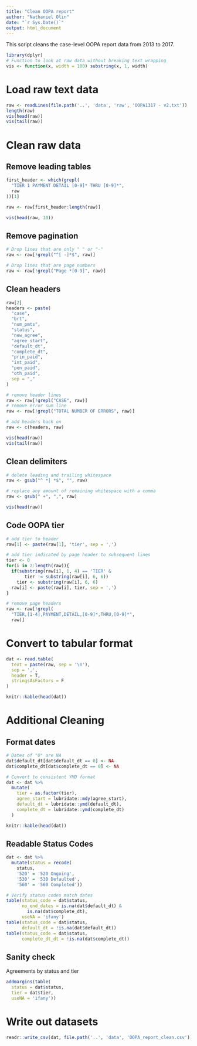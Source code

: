 ```yaml
---
title: "Clean OOPA report"
author: "Nathaniel Olin"
date: "`r Sys.Date()`"
output: html_document
---
```


This script cleans the case-level OOPA report data from 2013 to 2017.

```r
library(dplyr)
# Function to look at raw data without breaking text wrapping
vis <- function(x, width = 100) substring(x, 1, width)
```

# Load raw text data

```r
raw <- readLines(file.path('..', 'data', 'raw', 'OOPA1317 - v2.txt'))
length(raw)
vis(head(raw))
vis(tail(raw))
```

# Clean raw data

## Remove leading tables

```r
first_header <- which(grepl(
  "TIER 1 PAYMENT DETAIL [0-9]* THRU [0-9]*",
  raw
))[1]

raw <- raw[first_header:length(raw)]

vis(head(raw, 10))
```

## Remove pagination

```r
# Drop lines that are only " " or "-"
raw <- raw[!grepl("^[ -]*$", raw)]

# Drop lines that are page numbers
raw <- raw[!grepl("Page *[0-9]", raw)]
```

## Clean headers

```r
raw[2]
headers <- paste(
  "case",
  "brt",
  "num_pmts",
  "status",
  "new_agree",
  "agree_start",
  "default_dt",
  "complete_dt",
  "prin_paid",
  "int_paid",
  "pen_paid",
  "oth_paid",
  sep = ","
)

# remove header lines
raw <- raw[!grepl("CASE", raw)]
# remove error sum line
raw <- raw[!grepl("TOTAL NUMBER OF ERRORS", raw)]

# add headers back on
raw <- c(headers, raw)

vis(head(raw))
vis(tail(raw))
```

## Clean delimiters

```r
# delete leading and trailing whitespace
raw <- gsub("^ *| *$", "", raw)

# replace any amount of remaining whitespace with a comma
raw <- gsub(" +", ",", raw)

vis(head(raw))
```

## Code OOPA tier

```r
# add tier to header
raw[1] <- paste(raw[1], 'tier', sep = ',')

# add tier indicated by page header to subsequent lines
tier <- 0
for(i in 2:length(raw)){
  if(substring(raw[i], 1, 4) == 'TIER' &
       tier != substring(raw[i], 6, 6))
    tier <- substring(raw[i], 6, 6)
  raw[i] <- paste(raw[i], tier, sep = ',')
}

# remove page headers
raw <- raw[!grepl(
  "TIER,[1-4],PAYMENT,DETAIL,[0-9]*,THRU,[0-9]*",
  raw)]
```

# Convert to tabular format

```r
dat <- read.table(
  text = paste(raw, sep = '\n'),
  sep = ',',
  header = T,
  stringsAsFactors = F
)

knitr::kable(head(dat))
```

# Additional Cleaning

## Format dates

```r
# Dates of "0" are NA
dat$default_dt[dat$default_dt == 0] <- NA
dat$complete_dt[dat$complete_dt == 0] <- NA

# Convert to consistent YMD format
dat <- dat %>%
  mutate(
    tier = as.factor(tier),
    agree_start = lubridate::mdy(agree_start),
    default_dt = lubridate::ymd(default_dt),
    complete_dt = lubridate::ymd(complete_dt)
  )

knitr::kable(head(dat))
```

## Readable Status Codes

```r
dat <- dat %>%
  mutate(status = recode(
    status,
    '520' = '520 Ongoing',
    '530' = '530 Defaulted',
    '560' = '560 Completed'))

# Verify status codes match dates
table(status_code = dat$status, 
      no_end_dates = is.na(dat$default_dt) & 
        is.na(dat$complete_dt), 
      useNA = 'ifany')
table(status_code = dat$status,
      default_dt = !is.na(dat$default_dt))
table(status_code = dat$status,
      complete_dt_dt = !is.na(dat$complete_dt))
```

## Sanity check

Agreements by status and tier

```r
addmargins(table(
  status = dat$status, 
  tier = dat$tier, 
  useNA = 'ifany'))
```

# Write out datasets

```r
readr::write_csv(dat, file.path('..', 'data', 'OOPA_report_clean.csv'))
```
